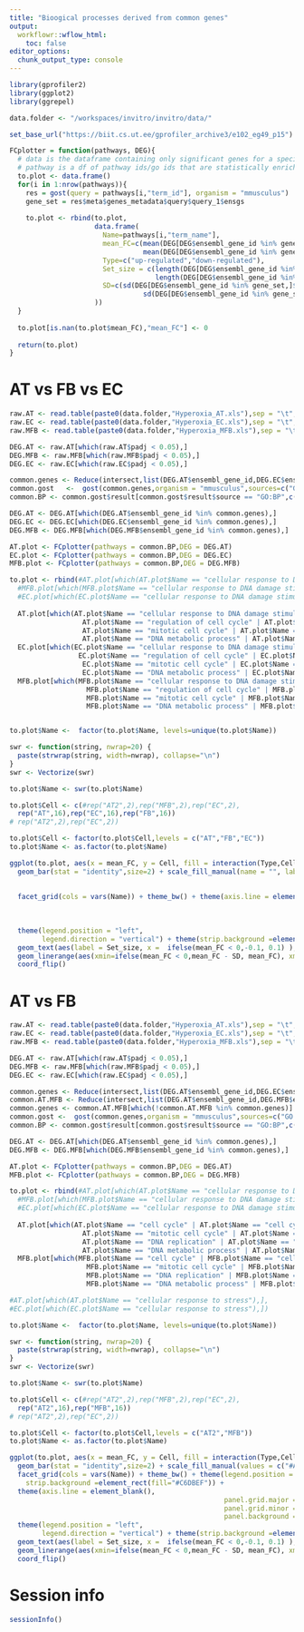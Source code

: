 ```yaml
---
title: "Bioogical processes derived from common genes"
output:
  workflowr::wflow_html:
    toc: false
editor_options:
  chunk_output_type: console
---
```


```r
library(gprofiler2)
library(ggplot2)
library(ggrepel)

data.folder <- "/workspaces/invitro/invitro/data/"

set_base_url("https://biit.cs.ut.ee/gprofiler_archive3/e102_eg49_p15")

FCplotter = function(pathways, DEG){
  # data is the dataframe containing only significant genes for a specific cell type
  # pathway is a df of pathway ids/go ids that are statistically enriched from geneprofile
  to.plot <- data.frame()
  for(i in 1:nrow(pathways)){
    res = gost(query = pathways[i,"term_id"], organism = "mmusculus")
    gene_set = res$meta$genes_metadata$query$query_1$ensgs
    
    to.plot <- rbind(to.plot,
                     data.frame(
                       Name=pathways[i,"term_name"],
                       mean_FC=c(mean(DEG[DEG$ensembl_gene_id %in% gene_set,]$log2FoldChange[DEG[DEG$ensembl_gene_id %in% gene_set,]$log2FoldChange > 0]),
                                 mean(DEG[DEG$ensembl_gene_id %in% gene_set,]$log2FoldChange[DEG[DEG$ensembl_gene_id %in% gene_set,]$log2FoldChange < 0])),
                       Type=c("up-regulated","down-regulated"),
                       Set_size = c(length(DEG[DEG$ensembl_gene_id %in% gene_set,]$log2FoldChange[DEG[DEG$ensembl_gene_id %in% gene_set,]$log2FoldChange > 0]),
                                    length(DEG[DEG$ensembl_gene_id %in% gene_set,]$log2FoldChange[DEG[DEG$ensembl_gene_id %in% gene_set,]$log2FoldChange < 0])),
                       SD=c(sd(DEG[DEG$ensembl_gene_id %in% gene_set,]$log2FoldChange[DEG[DEG$ensembl_gene_id %in% gene_set,]$log2FoldChange > 0]),
                                 sd(DEG[DEG$ensembl_gene_id %in% gene_set,]$log2FoldChange[DEG[DEG$ensembl_gene_id %in% gene_set,]$log2FoldChange < 0]))
                     ))
  }
  
  to.plot[is.nan(to.plot$mean_FC),"mean_FC"] <- 0
  
  return(to.plot)
}
```

# AT vs FB vs EC

```r
raw.AT <- read.table(paste0(data.folder,"Hyperoxia_AT.xls"),sep = "\t",header = T,stringsAsFactors = F)
raw.EC <- read.table(paste0(data.folder,"Hyperoxia_EC.xls"),sep = "\t",header = T,stringsAsFactors = F)
raw.MFB <- read.table(paste0(data.folder,"Hyperoxia_MFB.xls"),sep = "\t",header = T,stringsAsFactors = F)

DEG.AT <- raw.AT[which(raw.AT$padj < 0.05),]
DEG.MFB <- raw.MFB[which(raw.MFB$padj < 0.05),]
DEG.EC <- raw.EC[which(raw.EC$padj < 0.05),]

common.genes <- Reduce(intersect,list(DEG.AT$ensembl_gene_id,DEG.EC$ensembl_gene_id,DEG.MFB$ensembl_gene_id))
common.gost   <-  gost(common.genes,organism = "mmusculus",sources=c("GO:MF", "GO:BP","GO:CC", "KEGG"))
common.BP <- common.gost$result[common.gost$result$source == "GO:BP",c("term_id", "source", "term_name", "p_value", "query_size", "term_size", "intersection_size")]

DEG.AT <- DEG.AT[which(DEG.AT$ensembl_gene_id %in% common.genes),]
DEG.EC <- DEG.EC[which(DEG.EC$ensembl_gene_id %in% common.genes),]
DEG.MFB <- DEG.MFB[which(DEG.MFB$ensembl_gene_id %in% common.genes),]

AT.plot <- FCplotter(pathways = common.BP,DEG = DEG.AT)
EC.plot <- FCplotter(pathways = common.BP,DEG = DEG.EC)
MFB.plot <- FCplotter(pathways = common.BP,DEG = DEG.MFB)

to.plot <- rbind(#AT.plot[which(AT.plot$Name == "cellular response to DNA damage stimulus"),],
  #MFB.plot[which(MFB.plot$Name == "cellular response to DNA damage stimulus"),],
  #EC.plot[which(EC.plot$Name == "cellular response to DNA damage stimulus"),],
  
  AT.plot[which(AT.plot$Name == "cellular response to DNA damage stimulus" | AT.plot$Name == "cell population proliferation" | 
                  AT.plot$Name == "regulation of cell cycle" | AT.plot$Name == "cellular response to stress" |
                  AT.plot$Name == "mitotic cell cycle" | AT.plot$Name == "mitotic DNA integrity checkpoint" |
                  AT.plot$Name == "DNA metabolic process" | AT.plot$Name == "regulation of mitotic cell cycle"),],
  EC.plot[which(EC.plot$Name == "cellular response to DNA damage stimulus" | EC.plot$Name == "cell population proliferation" | 
                 EC.plot$Name == "regulation of cell cycle" | EC.plot$Name == "cellular response to stress" |
                  EC.plot$Name == "mitotic cell cycle" | EC.plot$Name == "mitotic DNA integrity checkpoint" |
                  EC.plot$Name == "DNA metabolic process" | EC.plot$Name == "regulation of mitotic cell cycle"),],
  MFB.plot[which(MFB.plot$Name == "cellular response to DNA damage stimulus" | MFB.plot$Name == "cell population proliferation" | 
                   MFB.plot$Name == "regulation of cell cycle" | MFB.plot$Name == "cellular response to stress" |
                   MFB.plot$Name == "mitotic cell cycle" | MFB.plot$Name == "mitotic DNA integrity checkpoint" |
                   MFB.plot$Name == "DNA metabolic process" | MFB.plot$Name == "regulation of mitotic cell cycle"),])


to.plot$Name <-  factor(to.plot$Name, levels=unique(to.plot$Name))

swr <- function(string, nwrap=20) {
  paste(strwrap(string, width=nwrap), collapse="\n")
}
swr <- Vectorize(swr)

to.plot$Name <- swr(to.plot$Name)

to.plot$Cell <- c(#rep("AT2",2),rep("MFB",2),rep("EC",2),
  rep("AT",16),rep("EC",16),rep("FB",16))
# rep("AT2",2),rep("EC",2))

to.plot$Cell <- factor(to.plot$Cell,levels = c("AT","FB","EC"))
to.plot$Name <- as.factor(to.plot$Name)

ggplot(to.plot, aes(x = mean_FC, y = Cell, fill = interaction(Type,Cell) )) + ylab("Cell type") + xlab("Mean logFC") +
  geom_bar(stat = "identity",size=2) + scale_fill_manual(name = "", labels = c("AT down-regulated", "AT up-regulated",
                                                                               "FB down-regulated", "FB up-regulated",
                                                                               "EC down-regulated", "EC up-regulated"),values = c("#ACD49F","#008F00","#DF758C","#E7298A","#A79AD4","#7030A0"),aesthetics = "fill") + 
  facet_grid(cols = vars(Name)) + theme_bw() + theme(axis.line = element_blank(),
                                                                                                                       panel.grid.major = element_blank(),
                                                                                                                       panel.grid.minor = element_blank(),
                                                                                                                       panel.background = element_blank()) + 
  theme(legend.position = "left",
        legend.direction = "vertical") + theme(strip.background =element_rect(fill="#4292C6")) + 
  geom_text(aes(label = Set_size, x =  ifelse(mean_FC < 0,-0.1, 0.1) ),size = 3.5) +
  geom_linerange(aes(xmin=ifelse(mean_FC < 0,mean_FC - SD, mean_FC), xmax=ifelse(mean_FC > 0,mean_FC + SD, mean_FC) )) + 
  coord_flip()
```

# AT vs FB

```r
raw.AT <- read.table(paste0(data.folder,"Hyperoxia_AT.xls"),sep = "\t",header = T,stringsAsFactors = F)
raw.EC <- read.table(paste0(data.folder,"Hyperoxia_EC.xls"),sep = "\t",header = T,stringsAsFactors = F)
raw.MFB <- read.table(paste0(data.folder,"Hyperoxia_MFB.xls"),sep = "\t",header = T,stringsAsFactors = F)

DEG.AT <- raw.AT[which(raw.AT$padj < 0.05),]
DEG.MFB <- raw.MFB[which(raw.MFB$padj < 0.05),]
DEG.EC <- raw.EC[which(raw.EC$padj < 0.05),]

common.genes <- Reduce(intersect,list(DEG.AT$ensembl_gene_id,DEG.EC$ensembl_gene_id,DEG.MFB$ensembl_gene_id))
common.AT.MFB <- Reduce(intersect,list(DEG.AT$ensembl_gene_id,DEG.MFB$ensembl_gene_id))
common.genes <- common.AT.MFB[which(!common.AT.MFB %in% common.genes)]
common.gost <-  gost(common.genes,organism = "mmusculus",sources=c("GO:MF", "GO:BP","GO:CC", "KEGG"))
common.BP <- common.gost$result[common.gost$result$source == "GO:BP",c("term_id", "source", "term_name", "p_value", "query_size", "term_size", "intersection_size")]

DEG.AT <- DEG.AT[which(DEG.AT$ensembl_gene_id %in% common.genes),]
DEG.MFB <- DEG.MFB[which(DEG.MFB$ensembl_gene_id %in% common.genes),]

AT.plot <- FCplotter(pathways = common.BP,DEG = DEG.AT)
MFB.plot <- FCplotter(pathways = common.BP,DEG = DEG.MFB)

to.plot <- rbind(#AT.plot[which(AT.plot$Name == "cellular response to DNA damage stimulus"),],
  #MFB.plot[which(MFB.plot$Name == "cellular response to DNA damage stimulus"),],
  #EC.plot[which(EC.plot$Name == "cellular response to DNA damage stimulus"),],
  
  AT.plot[which(AT.plot$Name == "cell cycle" | AT.plot$Name == "cell cycle process" | 
                  AT.plot$Name == "mitotic cell cycle" | AT.plot$Name == "mitotic cell cycle process" |
                  AT.plot$Name == "DNA replication" | AT.plot$Name == "chromosome segregation" |
                  AT.plot$Name == "DNA metabolic process" | AT.plot$Name == "chromosome organization"),],
  MFB.plot[which(MFB.plot$Name == "cell cycle" | MFB.plot$Name == "cell cycle process" | 
                   MFB.plot$Name == "mitotic cell cycle" | MFB.plot$Name == "mitotic cell cycle process" |
                   MFB.plot$Name == "DNA replication" | MFB.plot$Name == "chromosome segregation" |
                   MFB.plot$Name == "DNA metabolic process" | MFB.plot$Name == "chromosome organization"),])

#AT.plot[which(AT.plot$Name == "cellular response to stress"),],
#EC.plot[which(EC.plot$Name == "cellular response to stress"),])

to.plot$Name <-  factor(to.plot$Name, levels=unique(to.plot$Name))

swr <- function(string, nwrap=20) {
  paste(strwrap(string, width=nwrap), collapse="\n")
}
swr <- Vectorize(swr)

to.plot$Name <- swr(to.plot$Name)

to.plot$Cell <- c(#rep("AT2",2),rep("MFB",2),rep("EC",2),
  rep("AT2",16),rep("MFB",16))
# rep("AT2",2),rep("EC",2))

to.plot$Cell <- factor(to.plot$Cell,levels = c("AT2","MFB"))
to.plot$Name <- as.factor(to.plot$Name)

ggplot(to.plot, aes(x = mean_FC, y = Cell, fill = interaction(Type,Cell))) + ylab("Cell type") + xlab("Mean logFC") +
  geom_bar(stat = "identity",size=2) + scale_fill_manual(values = c("#ACD49F","#008F00","#DF758C","#E7298A"),aesthetics = "fill") + 
  facet_grid(cols = vars(Name)) + theme_bw() + theme(legend.position = "none",
    strip.background =element_rect(fill="#C6DBEF")) + 
  theme(axis.line = element_blank(),
                                                     panel.grid.major = element_blank(),
                                                     panel.grid.minor = element_blank(),
                                                     panel.background = element_blank()) + 
  theme(legend.position = "left",
        legend.direction = "vertical") + theme(strip.background =element_rect(fill="#4292C6")) +
  geom_text(aes(label = Set_size, x =  ifelse(mean_FC < 0,-0.1, 0.1) ),size = 3.5) +
  geom_linerange(aes(xmin=ifelse(mean_FC < 0,mean_FC - SD, mean_FC), xmax=ifelse(mean_FC > 0,mean_FC + SD, mean_FC) )) +
  coord_flip()
```

# Session info

```r
sessionInfo()
```